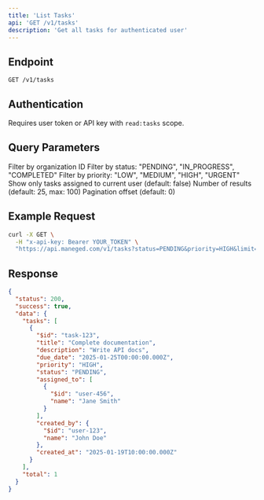 ```yaml
---
title: 'List Tasks'
api: 'GET /v1/tasks'
description: 'Get all tasks for authenticated user'
---
```


## Endpoint

```
GET /v1/tasks
```

## Authentication

Requires user token or API key with `read:tasks` scope.

## Query Parameters

<ParamField query="organizationId" type="string">
  Filter by organization ID
</ParamField>

<ParamField query="status" type="string">
  Filter by status: "PENDING", "IN_PROGRESS", "COMPLETED"
</ParamField>

<ParamField query="priority" type="string">
  Filter by priority: "LOW", "MEDIUM", "HIGH", "URGENT"
</ParamField>

<ParamField query="assigned_to_me" type="boolean">
  Show only tasks assigned to current user (default: false)
</ParamField>

<ParamField query="limit" type="number">
  Number of results (default: 25, max: 100)
</ParamField>

<ParamField query="offset" type="number">
  Pagination offset (default: 0)
</ParamField>

## Example Request

```bash
curl -X GET \
  -H "x-api-key: Bearer YOUR_TOKEN" \
  "https://api.maneged.com/v1/tasks?status=PENDING&priority=HIGH&limit=20"
```

## Response

```json
{
  "status": 200,
  "success": true,
  "data": {
    "tasks": [
      {
        "$id": "task-123",
        "title": "Complete documentation",
        "description": "Write API docs",
        "due_date": "2025-01-25T00:00:00.000Z",
        "priority": "HIGH",
        "status": "PENDING",
        "assigned_to": [
          {
            "$id": "user-456",
            "name": "Jane Smith"
          }
        ],
        "created_by": {
          "$id": "user-123",
          "name": "John Doe"
        },
        "created_at": "2025-01-19T10:00:00.000Z"
      }
    ],
    "total": 1
  }
}
```
